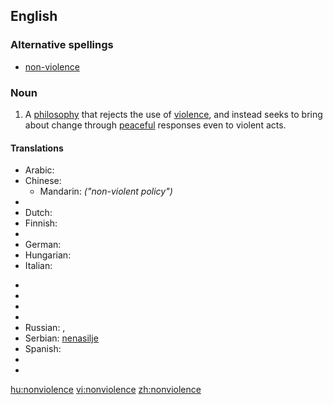 ==English==

===Alternative spellings===
* [[non-violence]]

===Noun===
{{wikipedia}}
{{en-noun|-}}

# A [[philosophy]] that rejects the use of [[violence]], and instead seeks to bring about change through [[peaceful]] responses even to violent acts.

====Translations====
{{trans-top|philosophy that rejects violence}}
* Arabic: {{t|ar|اللاعنف|m|sc=Arab}}
* Chinese:
** Mandarin: {{t|cmn|非暴力政策|tr=fēi bàolì zhèngcè|sc=Hani|xs=Mandarin}} ''("non-violent policy")''
* {{trreq|Czech}}
* Dutch: {{t-|nl|geweldloosheid|f}}
* Finnish: {{t-|fi|väkivallattomuus}}
* {{trreq|French}}
* German: {{t|de|Gewaltlosigkeit|f}}
* Hungarian: {{t|hu|erőszakmentesség}}
* Italian: {{t|it|nonviolenza|f}}
{{trans-mid}}
* {{trreq|Japanese}}
* {{trreq|Korean}}
* {{trreq|Lithuanian}}
* {{trreq|Portuguese}}
* Russian: {{t|ru|ненасилие|n|tr=nenasílije|sc=Cyrl}}, {{t|ru|отказ от применения насильственных методов|m|tr=otkáz ot primenénija nasíl’stvennyx metódov|sc=Cyrl}}
* Serbian: [[nenasilje]] {{n}}
* Spanish: {{t|es|abstención de la violencia|f}}
* {{trreq|Swedish}}
* {{trreq|Vietnamese}}
{{trans-bottom}}

[[hu:nonviolence]]
[[vi:nonviolence]]
[[zh:nonviolence]]